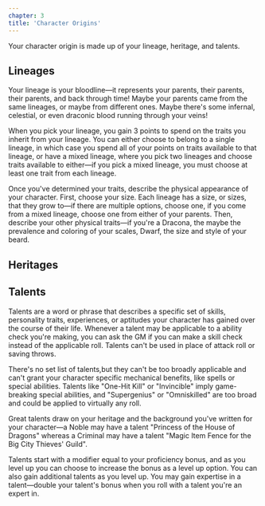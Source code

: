 ```yaml
---
chapter: 3
title: 'Character Origins'
---
```


Your character origin is made up of your lineage, heritage, and talents.

## Lineages

Your lineage is your bloodline—it represents your parents, their parents, their parents, and back through time! Maybe your parents came from the same lineages, or maybe from different ones. Maybe there's some infernal, celestial, or even draconic blood running through your veins!

When you pick your lineage, you gain 3 points to spend on the traits you inherit from your lineage. You can either choose to belong to a single lineage, in which case you spend all of your points on traits available to that lineage, or have a mixed lineage, where you pick two lineages and choose traits available to either—if you pick a mixed lineage, you must choose at least one trait from each lineage.

Once you've determined your traits, describe the physical appearance of your character. First, choose your size. Each lineage has a size, or sizes, that they grow to—if there are multiple options, choose one, if you come from a mixed lineage, choose one from either of your parents. Then, describe your other physical traits—if you're a Dracona, the maybe the prevalence and coloring of your scales, Dwarf, the size and style of your beard.


<Lineages />

## Heritages


<Heritages />

## Talents

Talents are a word or phrase that describes a specific set of skills, personality traits, experiences, or aptitudes your character has gained over the course of their life. Whenever a talent may be applicable to a ability check you're making, you can ask the GM if you can make a skill check instead of the applicable roll. Talents can't be used in place of attack roll or saving throws.

There's no set list of talents,but they can't be too broadly applicable and can't grant your character specific mechanical benefits, like spells or special abilities. Talents like "One-Hit Kill" or "Invincible" imply game-breaking special abilities, and "Supergenius" or "Omniskilled" are too broad and could be applied to virtually any roll.

Great talents draw on your heritage and the background you've written for your character—a Noble may have a talent "Princess of the House of Dragons" whereas a Criminal may have a talent "Magic Item Fence for the Big City Thieves' Guild".

Talents start with a modifier equal to your proficiency bonus, and as you level up you can choose to increase the bonus as a level up option. You can also gain additional talents as you level up. You may gain expertise in a talent—double your talent's bonus when you roll with a talent you're an expert in.
